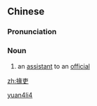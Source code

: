 ==Chinese==
{{zh-forms}}

===Pronunciation===
{{zh-pron
|m=yuànlì
|cat=n
}}

===Noun===
{{zh-noun}}

# {{lb|zh|archaic}} an [[assistant]] to an [[official]]

[[Category:Mandarin archaic terms|yuan4li4]]

[[zh:掾吏]]